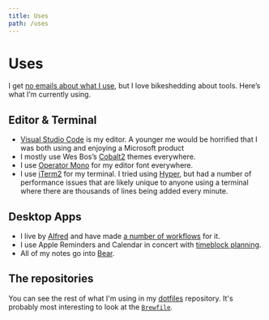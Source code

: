 ```yaml
---
title: Uses
path: /uses
---
```


# Uses

I get [no emails about what I use](https://wesbos.com/uses/), but I love bikeshedding about tools. Here’s what I’m currently using.

## Editor & Terminal

- [Visual Studio Code](https://code.visualstudio.com) is my editor. A younger me would be horrified that I was both using and enjoying a Microsoft product
- I mostly use Wes Bos’s [Cobalt2](https://marketplace.visualstudio.com/items?itemName=wesbos.theme-cobalt2) themes everywhere.
- I use [Operator Mono](https://www.typography.com/fonts/operator/overview) for my editor font everywhere.
- I use [iTerm2](https://iterm2.com) for my terminal. I tried using [Hyper](https://hyper.is), but had a number of performance issues that are likely unique to anyone using a terminal where there are thousands of lines being added every minute.

## Desktop Apps

- I live by [Alfred](https://www.alfredapp.com) and have made [a number of workflows](https://github.com/wesbaker?utf8=✓&tab=repositories&q=alfred&type=&language=) for it.
- I use Apple Reminders and Calendar in concert with [timeblock planning](https://www.calnewport.com/blog/2013/12/21/deep-habits-the-importance-of-planning-every-minute-of-your-work-day/).
- All of my notes go into [Bear](https://bear.app).

## The repositories

You can see the rest of what I'm using in my [dotfiles](https://github.com/wesbaker/dotfiles) repository. It's probably most interesting to look at the [`Brewfile`](https://github.com/wesbaker/dotfiles/blob/main/Brewfile).
